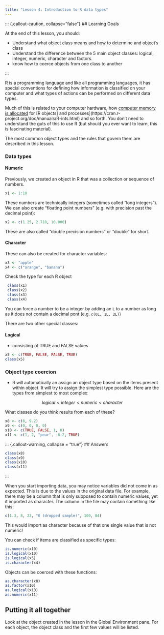 ```yaml
---
title: "Lesson 4: Introduction to R data types"
---
```


::: {.callout-caution, collapse="false"}
## Learning Goals

At the end of this lesson, you should: 

* Understand what object class means and how to determine and object's class
* Understand the difference between the 5 main object classes: logical, integer, numeric, character and factors. 
* know how to coerce objects from one class to another

:::

R is a programming language and like all programming languages, it has special conventions for defining how information is classified on your computer and what types of actions can be performed on different data types. 

Much of this is related to your computer hardware, how [computer memory is allocated](http://adv-r.had.co.nz/memory.html) for [R objects] and processes](https://cran.r-project.org/doc/manuals/R-ints.html) and so forth. You don't need to understand the guts of this to use R (but should you ever want to learn, this is fascinating material). 

The most common object types and the rules that govern them are described in this lesson. 

### Data types

#### Numeric

Previously, we created an object in R that was a collection or sequence of numbers.

```r
x1 <- 1:10
```

These numbers are technically integers (sometimes called "long integers"). We can also create "floating point numbers" (e.g. with precision past the decimal point):

```r
x2 <- c(1.25, 2.718, 10.000)
```

These are also called "double precision numbers" or "double" for short. 

#### Character
These can also be created for character variables:

```r
x3 <- "apple"
x4 <- c("orange", "banana")
```

Check the type for each R object
```r
 class(x1)
 class(x2)
 class(x3)
 class(x4)
```

::: {.callout-note}
You can force a number to be a integer by adding an `L` to a number as long as it does not contain a decimal pont (e.g. `c(0L, 1L, 2L)`)
:::

There are two other special classes:
 
#### Logical 

* consisting of TRUE and FALSE values
```r
x5 <- c(TRUE, FALSE, FALSE, TRUE)
class(x5)
```

### Object type coercion

* R will automatically an assign an object type based on the items present within object. It will try to assign the simplest type possible. Here are the types from simplest to most complex: 

$$logical < integer < numeric < character$$


What classes do you think results from each of these? 
```r
x8 <- c(8, 9.2)
x9 <- c(0, 0, 0, 0)
x10 <- c(TRUE, FALSE, 1, 0)
x11 <- c(1, 2, "pear", -6:2, TRUE)
```

::: {.callout-warning, collapse = "true"}
## Answers

```r
class(x8)
class(x9)
class(x10)
class(x11)
```
:::

When you start importing data, you may notice variables did not come in as expected. This is due to the values in the original data file. For example, there may be a column that is only supposed to contain numeric values, yet it imported as character. The column in the file may contain something like this: 

```r
c(1.3, 8, 23, "0 (dropped sample)", 100, 84)
```

This would import as character because of that one single value that is not numeric!  

You can check if items are classified as specific types:  
```r
is.numeric(x10)
is.logical(x10)
is.logical(x5)
is.character(x4)
```



Objects can be coerced with these functions:

```r
as.character(x8)
as.factor(x10)
as.logical(x10)
as.numeric(x11)
```


::: {.callout-tip}
## Putting it all together

Look at the object created in the lesson in the Global Environment pane. For each object, the object class and the first few values will be listed. 
:::


